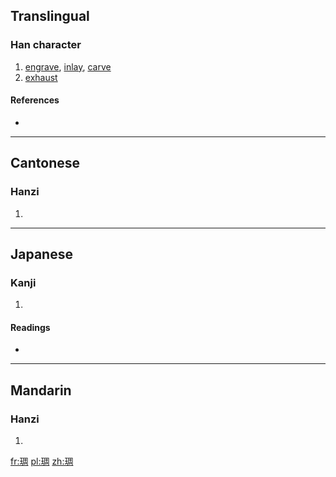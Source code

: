 {{also|雕}}
==Translingual==

===Han character===
{{Han char|rn=96|rad=玉|as=08|sn=12|four=1712<sub>0</sub>|canj=一土月土口 (MGBGR)}}

# [[engrave]], [[inlay]], [[carve]]
# [[exhaust]]

====References====
* {{Han ref|kx=0735.070|dkj=21074|dj=1147.050|hdz=21122.130|uh=7431|ud=29745|bh=DAA4|bd=55972}}

----

==Cantonese==

===Hanzi===
{{yue-hanzi|jyut=|y=diu1}}

# {{defn|lang=yue|sort=玉08}}

----

==Japanese==

===Kanji===
{{ja-kanji|grade=|rs=玉08}}

# {{defn|lang=ja|sort=玉08}}

====Readings====
* {{ja-readings|on=[[ちょう]] (chō)|kun=|nanori=}}

----

==Mandarin==

===Hanzi===
{{cmn-hanzi|pin=[[diāo]] ([[diao1]])|wg=tiao<sup>1</sup>}}

# {{defn|lang=cmn|sort=玉08}}

[[fr:琱]]
[[pl:琱]]
[[zh:琱]]